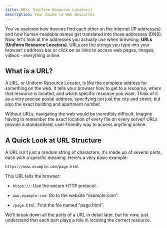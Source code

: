 ```yaml
---
title: URLs (Uniform Resource Locators)
description: Your Guide to Web Resources
---
```


You've explored how devices find each other on the internet (IP addresses) and how human-readable names get translated into those addresses (DNS). Now, let's look at the addresses _you_ actually use when browsing: **URLs (Uniform Resource Locators)**. URLs are the strings you type into your browser's address bar or click on as links to access web pages, images, videos - everything online.

## What is a URL?

A URL, or Uniform Resource Locator, is like the complete address for something on the web. It tells your browser _how_ to get to a resource, _where_ that resource is located, and _which_ specific resource you want. Think of it as a very precise postal address, specifying not just the city and street, but also the exact building and apartment number.

Without URLs, navigating the web would be incredibly difficult. Imagine having to remember the exact location of every file on every server! URLs provide a standardized, user-friendly way to access anything online.

## A Quick Look at URL Structure

A URL isn't just a random string of characters; it's made up of several parts, each with a specific meaning. Here's a very basic example:

```
https://www.example.com/page.html
```

This URL tells the browser:

- `https://`: Use the secure HTTP protocol.

- `www.example.com`: Go to the website "example.com".

- `/page.html`: Find the file named "page.html".

We'll break down all the parts of a URL in detail later, but for now, just understand that each part plays a role in locating the correct resource.
